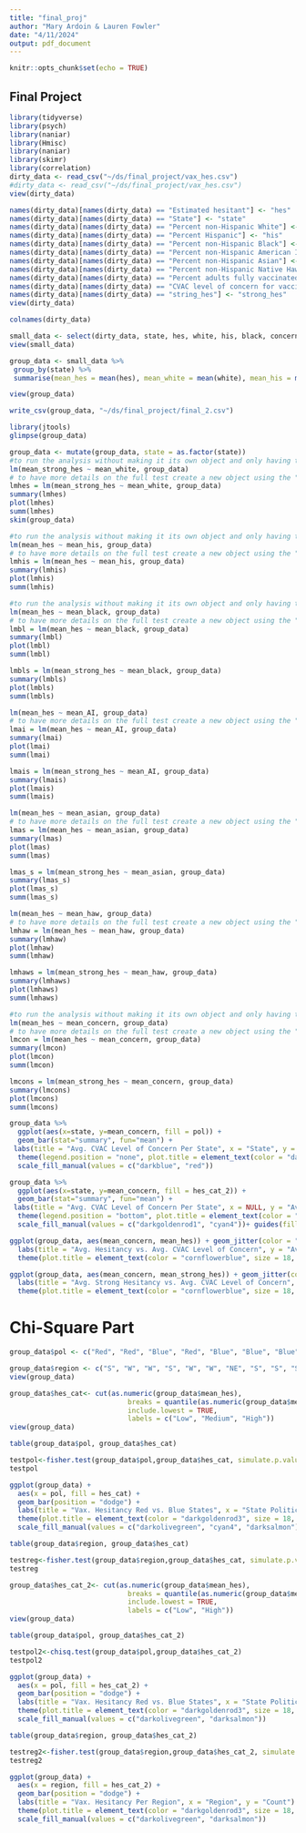 ```yaml
---
title: "final_proj"
author: "Mary Ardoin & Lauren Fowler"
date: "4/11/2024"
output: pdf_document
---
```


```r
knitr::opts_chunk$set(echo = TRUE)
```

## Final Project

```r
library(tidyverse)
library(psych)
library(naniar)
library(Hmisc)
library(naniar)
library(skimr)
library(correlation)
dirty_data <- read_csv("~/ds/final_project/vax_hes.csv")
#dirty_data <- read_csv("~/ds/final_project/vax_hes.csv")
view(dirty_data)
```

```r
names(dirty_data)[names(dirty_data) == "Estimated hesitant"] <- "hes"
names(dirty_data)[names(dirty_data) == "State"] <- "state"
names(dirty_data)[names(dirty_data) == "Percent non-Hispanic White"] <- "white" 
names(dirty_data)[names(dirty_data) == "Percent Hispanic"] <- "his" 
names(dirty_data)[names(dirty_data) == "Percent non-Hispanic Black"] <- "black" 
names(dirty_data)[names(dirty_data) == "Percent non-Hispanic American Indian/Alaska Native"] <- "AI" 
names(dirty_data)[names(dirty_data) == "Percent non-Hispanic Asian"] <- "asian" 
names(dirty_data)[names(dirty_data) == "Percent non-Hispanic Native Hawaiian/Pacific Islander"] <- "haw" 
names(dirty_data)[names(dirty_data) == "Percent adults fully vaccinated against COVID-19 (as of 6/10/21)"] <- "full_vac" 
names(dirty_data)[names(dirty_data) == "CVAC level of concern for vaccination rollout"] <- "concern" 
names(dirty_data)[names(dirty_data) == "string_hes"] <- "strong_hes" 
view(dirty_data)

```

```r
colnames(dirty_data)

small_data <- select(dirty_data, state, hes, white, his, black, concern, AI, asian, haw, full_vac)
view(small_data)
```

```r

group_data <- small_data %>%
 group_by(state) %>%
 summarise(mean_hes = mean(hes), mean_white = mean(white), mean_his = mean(his), mean_black = mean(black), mean_concern = mean(concern), mean_AI = mean(AI), mean_asian = mean(asian), mean_haw = mean(haw), mean_full_vac = mean(full_vac))

view(group_data)
```

```r
write_csv(group_data, "~/ds/final_project/final_2.csv")
```

```r
library(jtools)
glimpse(group_data)

group_data <- mutate(group_data, state = as.factor(state))
#to run the analysis without making it its own object and only having the beta coefficients 
lm(mean_strong_hes ~ mean_white, group_data)
# to have more details on the full test create a new object using the "=" symbol
lmhes = lm(mean_strong_hes ~ mean_white, group_data)
summary(lmhes)
plot(lmhes)
summ(lmhes)
skim(group_data)
```

```r
#to run the analysis without making it its own object and only having the beta coefficients 
lm(mean_hes ~ mean_his, group_data)
# to have more details on the full test create a new object using the "=" symbol
lmhis = lm(mean_hes ~ mean_his, group_data)
summary(lmhis)
plot(lmhis)
summ(lmhis)
```

```r
#to run the analysis without making it its own object and only having the beta coefficients 
lm(mean_hes ~ mean_black, group_data)
# to have more details on the full test create a new object using the "=" symbol
lmbl = lm(mean_hes ~ mean_black, group_data)
summary(lmbl)
plot(lmbl)
summ(lmbl)

lmbls = lm(mean_strong_hes ~ mean_black, group_data)
summary(lmbls)
plot(lmbls)
summ(lmbls)
```

```r
lm(mean_hes ~ mean_AI, group_data)
# to have more details on the full test create a new object using the "=" symbol
lmai = lm(mean_hes ~ mean_AI, group_data)
summary(lmai)
plot(lmai)
summ(lmai)

lmais = lm(mean_strong_hes ~ mean_AI, group_data)
summary(lmais)
plot(lmais)
summ(lmais)
```

```r
lm(mean_hes ~ mean_asian, group_data)
# to have more details on the full test create a new object using the "=" symbol
lmas = lm(mean_hes ~ mean_asian, group_data)
summary(lmas)
plot(lmas)
summ(lmas)

lmas_s = lm(mean_strong_hes ~ mean_asian, group_data)
summary(lmas_s)
plot(lmas_s)
summ(lmas_s)
```

```r
lm(mean_hes ~ mean_haw, group_data)
# to have more details on the full test create a new object using the "=" symbol
lmhaw = lm(mean_hes ~ mean_haw, group_data)
summary(lmhaw)
plot(lmhaw)
summ(lmhaw)

lmhaws = lm(mean_strong_hes ~ mean_haw, group_data)
summary(lmhaws)
plot(lmhaws)
summ(lmhaws)
```

```r
#to run the analysis without making it its own object and only having the beta coefficients 
lm(mean_hes ~ mean_concern, group_data)
# to have more details on the full test create a new object using the "=" symbol
lmcon = lm(mean_hes ~ mean_concern, group_data)
summary(lmcon)
plot(lmcon)
summ(lmcon)

lmcons = lm(mean_strong_hes ~ mean_concern, group_data)
summary(lmcons)
plot(lmcons)
summ(lmcons)
```

```r
group_data %>%
  ggplot(aes(x=state, y=mean_concern, fill = pol)) + 
  geom_bar(stat="summary", fun="mean") +
 labs(title = "Avg. CVAC Level of Concern Per State", x = "State", y = "Avg. CVAC Level of Concern") +
  theme(legend.position = "none", plot.title = element_text(color = "darkred", size = 18, face = "bold"), axis.text.x = element_text(angle=90, vjust=1, hjust=1, size = 10)) +
  scale_fill_manual(values = c("darkblue", "red"))
```

```r
group_data %>%
  ggplot(aes(x=state, y=mean_concern, fill = hes_cat_2)) + 
  geom_bar(stat="summary", fun="mean") +
 labs(title = "Avg. CVAC Level of Concern Per State", x = NULL, y = "Avg. CVAC Level of Concern") +
  theme(legend.position = "bottom", plot.title = element_text(color = "coral2", size = 18, face = "bold"), axis.text.x = element_text(angle=90, vjust=1, hjust=1, size = 10)) +
  scale_fill_manual(values = c("darkgoldenrod1", "cyan4"))+ guides(fill=guide_legend(title="Hesitancy Cat."))
```

```r
ggplot(group_data, aes(mean_concern, mean_hes)) + geom_jitter(color = "darkseagreen") + geom_smooth(method="lm", formula = y ~ x,se=FALSE, col="coral1") +
  labs(title = "Avg. Hesitancy vs. Avg. CVAC Level of Concern", y = "Avg. Hesitancy", x = "Avg. Concern") +
  theme(plot.title = element_text(color = "cornflowerblue", size = 18, face = "bold")) 
```

```r
ggplot(group_data, aes(mean_concern, mean_strong_hes)) + geom_jitter(color = "darkseagreen") + geom_smooth(method="lm", formula = y ~ x,se=FALSE, col="coral1") +
  labs(title = "Avg. Strong Hesitancy vs. Avg. CVAC Level of Concern", y = "Avg. Hesitancy", x = "Avg. Concern") +
  theme(plot.title = element_text(color = "cornflowerblue", size = 18, face = "bold")) 
```

# Chi-Square Part

```r
group_data$pol <- c("Red", "Red", "Blue", "Red", "Blue", "Blue", "Blue", "Blue", "Blue", "Red", "Blue", "Blue", "Red", "Blue", "Red", "Red", "Red", "Red", "Red", "Blue", "Blue", "Blue", "Blue", "Blue", "Red", "Red", "Red", "Red", "Blue", "Blue", "Blue", "Blue", "Blue", "Red", "Red", "Red", "Red", "Blue", "Blue", "Blue", "Red", "Red", "Red", "Red", "Red", "Blue", "Blue", "Blue", "Red", "Blue", "Red")

group_data$region <- c("S", "W", "W", "S", "W", "W", "NE", "S", "S", "S", "S", "W", "W", "MW", "MW", "MW", "MW", "S", "S", "NE", "S", "NE", "MW", "MW", "S", "MW", "W", "MW", "W", "NE", "NE", "W", "NE", "S", "MW", "MW", "S", "W", "NE", "NE", "S", "MW", "S", "S", "W", "NE", "S", "W", "S", "MW", "W")
view(group_data)
```

```r
group_data$hes_cat<- cut(as.numeric(group_data$mean_hes),
                             breaks = quantile(as.numeric(group_data$mean_hes), probs = c(0, 1/3, 2/3, 1), na.rm = TRUE),
                             include.lowest = TRUE,
                             labels = c("Low", "Medium", "High"))
view(group_data)
```

```r
table(group_data$pol, group_data$hes_cat)

testpol<-fisher.test(group_data$pol,group_data$hes_cat, simulate.p.value = TRUE)
testpol
```

```r
ggplot(group_data) +
  aes(x = pol, fill = hes_cat) +
  geom_bar(position = "dodge") +
  labs(title = "Vax. Hesitancy Red vs. Blue States", x = "State Political Color", y = "Count") +
  theme(plot.title = element_text(color = "darkgoldenrod3", size = 18, face = "bold"))+ guides(fill=guide_legend(title="Hes. Cat."))+ 
  scale_fill_manual(values = c("darkolivegreen", "cyan4", "darksalmon"))

```

```r
table(group_data$region, group_data$hes_cat)

testreg<-fisher.test(group_data$region,group_data$hes_cat, simulate.p.value = TRUE)
testreg
```

```r
group_data$hes_cat_2<- cut(as.numeric(group_data$mean_hes),
                             breaks = quantile(as.numeric(group_data$mean_hes), probs = c(0, 1/2, 1), na.rm = TRUE),
                             include.lowest = TRUE,
                             labels = c("Low", "High"))
view(group_data)
```

```r
table(group_data$pol, group_data$hes_cat_2)

testpol2<-chisq.test(group_data$pol,group_data$hes_cat_2)
testpol2
```

```r
ggplot(group_data) +
  aes(x = pol, fill = hes_cat_2) +
  geom_bar(position = "dodge") +
  labs(title = "Vax. Hesitancy Red vs. Blue States", x = "State Political Color", y = "Count") +
  theme(plot.title = element_text(color = "darkgoldenrod3", size = 18, face = "bold"))+ guides(fill=guide_legend(title="Hes. Cat."))+ 
  scale_fill_manual(values = c("darkolivegreen", "darksalmon"))
```

```r
table(group_data$region, group_data$hes_cat_2)

testreg2<-fisher.test(group_data$region,group_data$hes_cat_2, simulate.p.value = TRUE)
testreg2
```

```r
ggplot(group_data) +
  aes(x = region, fill = hes_cat_2) +
  geom_bar(position = "dodge") +
  labs(title = "Vax. Hesitancy Per Region", x = "Region", y = "Count") +
  theme(plot.title = element_text(color = "darkgoldenrod3", size = 18, face = "bold"))+ guides(fill=guide_legend(title="Hes. Cat."))+ 
  scale_fill_manual(values = c("darkolivegreen", "darksalmon"))
```
